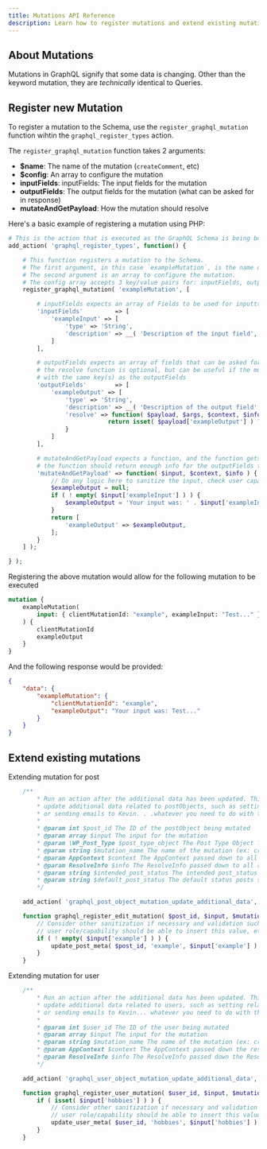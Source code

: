 ```yaml
---
title: Mutations API Reference
description: Learn how to register mutations and extend existing mutations
---
```


## About Mutations

Mutations in GraphQL signify that some data is changing. Other than the keyword mutation, they are _technically_ identical to Queries.

## Register new Mutation

To register a mutation to the Schema, use the `register_graphql_mutation` function wihtin the `graphql_register_types` action.

The `register_graphql_mutation` function takes 2 arguments:

-   **\$name**: The name of the mutation (`createComment`, etc)
-   **\$config**: An array to configure the mutation
-   **inputFields**: inputFields: The input fields for the mutation
-   **outputFields**: The output fields for the mutation (what can be asked for in response)
-   **mutateAndGetPayload**: How the mutation should resolve

Here's a basic example of registering a mutation using PHP:

```php
# This is the action that is executed as the GraphQL Schema is being built.
add_action( 'graphql_register_types', function() {

	# This function registers a mutation to the Schema.
	# The first argument, in this case `exampleMutation`, is the name of the mutation in the Schema
	# The second argument is an array to configure the mutation.
	# The config array accepts 3 key/value pairs for: inputFields, outputFields and mutateAndGetPayload.
	register_graphql_mutation( 'exampleMutation', [

		# inputFields expects an array of Fields to be used for inputtting values to the mutation
		'inputFields'         => [
			'exampleInput' => [
				'type' => 'String',
				'description' => __( 'Description of the input field', 'your-textdomain' ),
			]
		],

		# outputFields expects an array of fields that can be asked for in response to the mutation
		# the resolve function is optional, but can be useful if the mutateAndPayload doesn't return an array
		# with the same key(s) as the outputFields
		'outputFields'        => [
			'exampleOutput' => [
				'type' => 'String',
				'description' => __( 'Description of the output field', 'your-textdomain' ),
				'resolve' => function( $payload, $args, $context, $info ) {
                   			return isset( $payload['exampleOutput'] ) ? $payload['exampleOutput'] : null;
				}
			]
		],

		# mutateAndGetPayload expects a function, and the function gets passed the $input, $context, and $info
		# the function should return enough info for the outputFields to resolve with
		'mutateAndGetPayload' => function( $input, $context, $info ) {
			// Do any logic here to sanitize the input, check user capabilities, etc
			$exampleOutput = null;
			if ( ! empty( $input['exampleInput'] ) ) {
				$exampleOutput = 'Your input was: ' . $input['exampleInput'];
			}
			return [
				'exampleOutput' => $exampleOutput,
			];
		}
	] );

} );
```

Registering the above mutation would allow for the following mutation to be executed

```graphql
mutation {
	exampleMutation(
		input: { clientMutationId: "example", exampleInput: "Test..." }
	) {
		clientMutationId
		exampleOutput
	}
}
```

And the following response would be provided:

```json
{
	"data": {
		"exampleMutation": {
			"clientMutationId": "example",
			"exampleOutput": "Your input was: Test..."
		}
	}
}
```

## Extend existing mutations

Extending mutation for post

```php
	/**
		* Run an action after the additional data has been updated. This is a great spot to hook into to
		* update additional data related to postObjects, such as setting relationships, updating additional postmeta,
		* or sending emails to Kevin. . .whatever you need to do with the postObject.
		*
		* @param int $post_id The ID of the postObject being mutated
		* @param array $input The input for the mutation
		* @param \WP_Post_Type $post_type_object The Post Type Object for the type of post being mutated
		* @param string $mutation_name The name of the mutation (ex: create, update, delete)
		* @param AppContext $context The AppContext passed down to all resolvers
		* @param ResolveInfo $info The ResolveInfo passed down to all resolvers
		* @param string $intended_post_status The intended post_status the post should have according to the mutation input
		* @param string $default_post_status The default status posts should use if an intended status wasn't set
		*/

	add_action( 'graphql_post_object_mutation_update_additional_data', 'graphql_register_edit_mutation', 10, 5 );

	function graphql_register_edit_mutation( $post_id, $input, $mutation_name, $context, $info ) {
		// Consider other sanitization if necessary and validation such as which
		// user role/capability should be able to insert this value, etc.
		if ( ! empty( $input['example'] ) ) {
			update_post_meta( $post_id, 'example', $input['example'] );
		}
	}
```

Extending mutation for user

```php
	/**
		* Run an action after the additional data has been updated. This is a great spot to hook into to
		* update additional data related to users, such as setting relationships, updating additional usermeta,
		* or sending emails to Kevin... whatever you need to do with the userObject.
		*
		* @param int $user_id The ID of the user being mutated
		* @param array $input The input for the mutation
		* @param string $mutation_name The name of the mutation (ex: create, update, delete)
		* @param AppContext $context The AppContext passed down the resolve tree
		* @param ResolveInfo $info The ResolveInfo passed down the Resolve Tree
		*/

	add_action( 'graphql_user_object_mutation_update_additional_data', 'graphql_register_user_mutation', 10, 5 );

	function graphql_register_user_mutation( $user_id, $input, $mutation_name, $context, $info ) {
		if ( isset( $input['hobbies'] ) ) {
			// Consider other sanitization if necessary and validation such as which
			// user role/capability should be able to insert this value, etc.
			update_user_meta( $user_id, 'hobbies', $input['hobbies'] );
		}
	}
```
